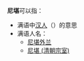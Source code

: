 '''尼堪'''可以指：
*满语中[[汉人|汉人]]（{{lang-mnc|ᠨᡳᡴᠠᠨ|v=nikan}}）的意思
*满语人名：
**[[尼堪外兰|尼堪外兰]]
**[[尼堪_(清朝宗室)|尼堪 (清朝宗室)]]
{{disambig|N|Cat=二字译名消歧义}}